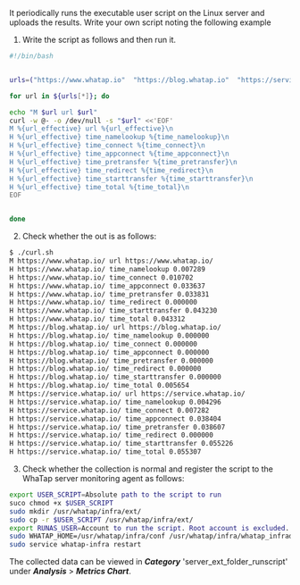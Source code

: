 It periodically runs the executable user script on the Linux server and uploads the results. Write your own script noting the following example

1.  Write the script as follows and then run it.

```bash title='Linux Shell'
#!/bin/bash


urls=("https://www.whatap.io"  "https://blog.whatap.io"  "https://service.whatap.io")

for url in ${urls[*]}; do

echo "M $url url $url"
curl -w @- -o /dev/null -s "$url" <<'EOF'
M %{url_effective} url %{url_effective}\n
H %{url_effective} time_namelookup %{time_namelookup}\n
H %{url_effective} time_connect %{time_connect}\n
H %{url_effective} time_appconnect %{time_appconnect}\n
H %{url_effective} time_pretransfer %{time_pretransfer}\n
H %{url_effective} time_redirect %{time_redirect}\n
H %{url_effective} time_starttransfer %{time_starttransfer}\n
H %{url_effective} time_total %{time_total}\n
EOF


done
```

2.  Check whether the out is as follows:

```bash title='Linux Shell'
$ ./curl.sh
M https://www.whatap.io/ url https://www.whatap.io/
H https://www.whatap.io/ time_namelookup 0.007289
H https://www.whatap.io/ time_connect 0.010702
H https://www.whatap.io/ time_appconnect 0.033637
H https://www.whatap.io/ time_pretransfer 0.033831
H https://www.whatap.io/ time_redirect 0.000000
H https://www.whatap.io/ time_starttransfer 0.043230
H https://www.whatap.io/ time_total 0.043312
M https://blog.whatap.io/ url https://blog.whatap.io/
H https://blog.whatap.io/ time_namelookup 0.000000
H https://blog.whatap.io/ time_connect 0.000000
H https://blog.whatap.io/ time_appconnect 0.000000
H https://blog.whatap.io/ time_pretransfer 0.000000
H https://blog.whatap.io/ time_redirect 0.000000
H https://blog.whatap.io/ time_starttransfer 0.000000
H https://blog.whatap.io/ time_total 0.005654
M https://service.whatap.io/ url https://service.whatap.io/
H https://service.whatap.io/ time_namelookup 0.004296
H https://service.whatap.io/ time_connect 0.007282
H https://service.whatap.io/ time_appconnect 0.038404
H https://service.whatap.io/ time_pretransfer 0.038607
H https://service.whatap.io/ time_redirect 0.000000
H https://service.whatap.io/ time_starttransfer 0.055226
H https://service.whatap.io/ time_total 0.055307
```

3.  Check whether the collection is normal and register the script to the WhaTap server monitoring agent as follows:

```bash title='Linux Shell'
export USER_SCRIPT=Absolute path to the script to run
suco chmod +x $USER_SCRIPT
sudo mkdir /usr/whatap/infra/ext/
sudo cp -r $USER_SCRIPT /usr/whatap/infra/ext/
export RUNAS_USER=Account to run the script. Root account is excluded.
sudo WHATAP_HOME=/usr/whatap/infra/conf /usr/whatap/infra/whatap_infrad --user=$RUNAS_USER init-script
sudo service whatap-infra restart
```

The collected data can be viewed in **_Category_** 'server_ext_folder_runscript' under **_Analysis_** > **_Metrics Chart_**.
